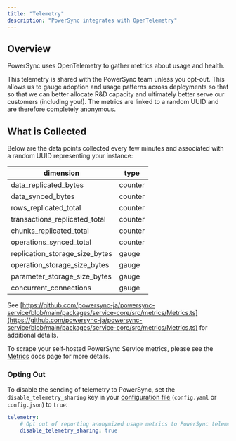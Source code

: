 ```yaml
---
title: "Telemetry"
description: "PowerSync integrates with OpenTelemetry"
---
```


## Overview

PowerSync uses OpenTelemetry to gather metrics about usage and health.

This telemetry is shared with the PowerSync team unless you opt-out. This allows us to gauge adoption and usage patterns across deployments so that so that we can better allocate R&D capacity and ultimately better serve our customers (including you!). The metrics are linked to a random UUID and are therefore completely anonymous.

## What is Collected

Below are the data points collected every few minutes and associated with a random UUID representing your instance:

| dimension                         | type    |
| --------------------------------- | ------- |
| data\_replicated\_bytes           | counter |
| data\_synced\_bytes               | counter |
| rows\_replicated\_total           | counter |
| transactions\_replicated\_total   | counter |
| chunks\_replicated\_total         | counter |
| operations\_synced\_total         | counter |
| replication\_storage\_size\_bytes | gauge   |
| operation\_storage\_size\_bytes   | gauge   |
| parameter\_storage\_size\_bytes   | gauge   |
| concurrent\_connections           | gauge   |

See [https://github.com/powersync-ja/powersync-service/blob/main/packages/service-core/src/metrics/Metrics.ts](https://github.com/powersync-ja/powersync-service/blob/main/packages/service-core/src/metrics/Metrics.ts) for additional details.

To scrape your self-hosted PowerSync Service metrics, please see the [Metrics](/self-hosting/lifecycle-maintenance/metrics) docs page for more details.

### Opting Out

To disable the sending of telemetry to PowerSync, set the `disable_telemetry_sharing` key in your [configuration file](/self-hosting/installation/powersync-service-setup#powersync-configuration) (`config.yaml` or `config.json`) to `true`:

```yaml powersync.yaml
telemetry:
    # Opt out of reporting anonymized usage metrics to PowerSync telemetry service
    disable_telemetry_sharing: true
```
